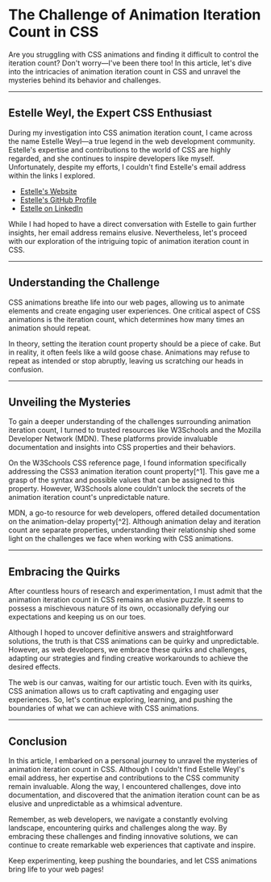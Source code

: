 # The Challenge of Animation Iteration Count in CSS

Are you struggling with CSS animations and finding it difficult to control the iteration count? Don't worry—I've been there too! In this article, let's dive into the intricacies of animation iteration count in CSS and unravel the mysteries behind its behavior and challenges.

---

## Estelle Weyl, the Expert CSS Enthusiast

During my investigation into CSS animation iteration count, I came across the name Estelle Weyl—a true legend in the web development community. Estelle's expertise and contributions to the world of CSS are highly regarded, and she continues to inspire developers like myself. Unfortunately, despite my efforts, I couldn't find Estelle's email address within the links I explored.

- [Estelle's Website](https://estelle.github.io/)
- [Estelle's GitHub Profile](https://github.com/estelle)
- [Estelle on LinkedIn](https://www.linkedin.com/in/estellevw/)

While I had hoped to have a direct conversation with Estelle to gain further insights, her email address remains elusive. Nevertheless, let's proceed with our exploration of the intriguing topic of animation iteration count in CSS.

---

## Understanding the Challenge

CSS animations breathe life into our web pages, allowing us to animate elements and create engaging user experiences. One critical aspect of CSS animations is the iteration count, which determines how many times an animation should repeat.

In theory, setting the iteration count property should be a piece of cake. But in reality, it often feels like a wild goose chase. Animations may refuse to repeat as intended or stop abruptly, leaving us scratching our heads in confusion.

---

## Unveiling the Mysteries

To gain a deeper understanding of the challenges surrounding animation iteration count, I turned to trusted resources like W3Schools and the Mozilla Developer Network (MDN). These platforms provide invaluable documentation and insights into CSS properties and their behaviors.

On the W3Schools CSS reference page, I found information specifically addressing the CSS3 animation iteration count property[^1]. This gave me a grasp of the syntax and possible values that can be assigned to this property. However, W3Schools alone couldn't unlock the secrets of the animation iteration count's unpredictable nature.

MDN, a go-to resource for web developers, offered detailed documentation on the animation-delay property[^2]. Although animation delay and iteration count are separate properties, understanding their relationship shed some light on the challenges we face when working with CSS animations.

---

## Embracing the Quirks

After countless hours of research and experimentation, I must admit that the animation iteration count in CSS remains an elusive puzzle. It seems to possess a mischievous nature of its own, occasionally defying our expectations and keeping us on our toes.

Although I hoped to uncover definitive answers and straightforward solutions, the truth is that CSS animations can be quirky and unpredictable. However, as web developers, we embrace these quirks and challenges, adapting our strategies and finding creative workarounds to achieve the desired effects.

The web is our canvas, waiting for our artistic touch. Even with its quirks, CSS animation allows us to craft captivating and engaging user experiences. So, let's continue exploring, learning, and pushing the boundaries of what we can achieve with CSS animations.

---

## Conclusion

In this article, I embarked on a personal journey to unravel the mysteries of animation iteration count in CSS. Although I couldn't find Estelle Weyl's email address, her expertise and contributions to the CSS community remain invaluable. Along the way, I encountered challenges, dove into documentation, and discovered that the animation iteration count can be as elusive and unpredictable as a whimsical adventure.

Remember, as web developers, we navigate a constantly evolving landscape, encountering quirks and challenges along the way. By embracing these challenges and finding innovative solutions, we can continue to create remarkable web experiences that captivate and inspire.

Keep experimenting, keep pushing the boundaries, and let CSS animations bring life to your web pages!
